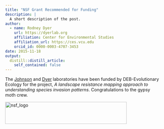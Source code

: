 ```yaml
---
title: "NSF Grant Recommended for Funding"
description: |
  A short description of the post.
author:
  - name: Rodney Dyer
    url: https://dyerlab.org
    affiliation: Center for Environmental Studies
    affiliation_url: https://ces.vcu.edu
    orcid_id: 0000-0003-4707-3453
date: 2015-11-18
output:
  distill::distill_article:
    self_contained: false
---
```





The [Johnson](http://www.vcuderekjohnson.com/) and [Dyer](http://dyerlab.bio.vcu.edu) laboratories have been funded by DEB-Evolutionary Ecology for the project,  _A landscape resistance mapping approach to understanding species invasion patterns_.  Congratulations to the gypsy moth crew.

<!--more-->

<img class="alignnone size-full wp-image-704" src="wp-content/uploads/2015/11/nsf_logo.png" alt="nsf_logo" width="392" height="71" srcset="wp-content/uploads/2015/11/nsf_logo.png 392w, wp-content/uploads/2015/11/nsf_logo-300x54.png 300w" sizes="(max-width: 392px) 100vw, 392px" />
 
 
 
